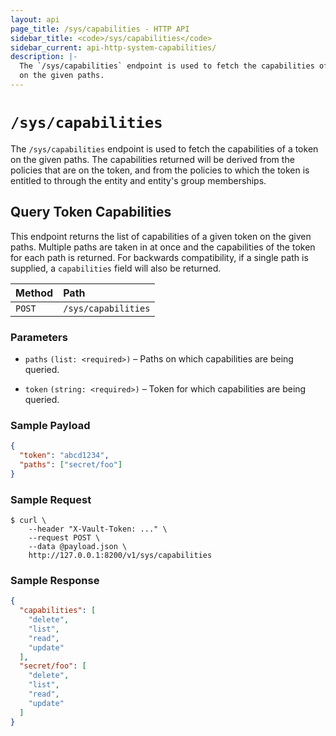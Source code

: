 ```yaml
---
layout: api
page_title: /sys/capabilities - HTTP API
sidebar_title: <code>/sys/capabilities</code>
sidebar_current: api-http-system-capabilities/
description: |-
  The `/sys/capabilities` endpoint is used to fetch the capabilities of a token
  on the given paths.
---
```


# `/sys/capabilities`

The `/sys/capabilities` endpoint is used to fetch the capabilities of a token
on the given paths. The capabilities returned will be derived from the policies
that are on the token, and from the policies to which the token is entitled to
through the entity and entity's group memberships.

## Query Token Capabilities

This endpoint returns the list of capabilities of a given token on the given
paths. Multiple paths are taken in at once and the capabilities of the token
for each path is returned. For backwards compatibility, if a single path is
supplied, a `capabilities` field will also be returned.

| Method   | Path                 |
| :------------------- | :--------------------- |
| `POST`   | `/sys/capabilities`  |

### Parameters

- `paths` `(list: <required>)` – Paths on which capabilities are being queried.

- `token` `(string: <required>)` – Token for which capabilities are being
  queried.

### Sample Payload

```json
{
  "token": "abcd1234",
  "paths": ["secret/foo"]
}
```

### Sample Request

```
$ curl \
    --header "X-Vault-Token: ..." \
    --request POST \
    --data @payload.json \
    http://127.0.0.1:8200/v1/sys/capabilities
```

### Sample Response

```json
{
  "capabilities": [
    "delete",
    "list",
    "read",
    "update"
  ],
  "secret/foo": [
    "delete",
    "list",
    "read",
    "update"
  ]
}
```
